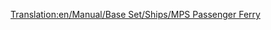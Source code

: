 [[Translation:en/Manual/Base Set/Ships/MPS Passenger Ferry]]
{{es/Manual/Base Set/Ships/Barcos|Imagen=[[File:en/Manual/Base Set/Ships/Ferry.png|MPS Passenger Ferry]]
|Nombre=MPS Passenger Ferry
|Precio=36.558 € (18.279 £)
|Velocidad=32 km/h (20 mph)
|Coste-anual=2.952€ (1,476 £)
|Diseño=1926 	
|Duración=30
|Capacidad=100 Pasajeros
|Descripción= El ferry de pasajeros MPS es un ferry de pasajeros lento, diseñado para acceder a puertos a larga distancia.
|Vida-real= Ficticio. MPS es simplemente un acrónimo de Microprose, editor original de Transport Tycoon.
}}